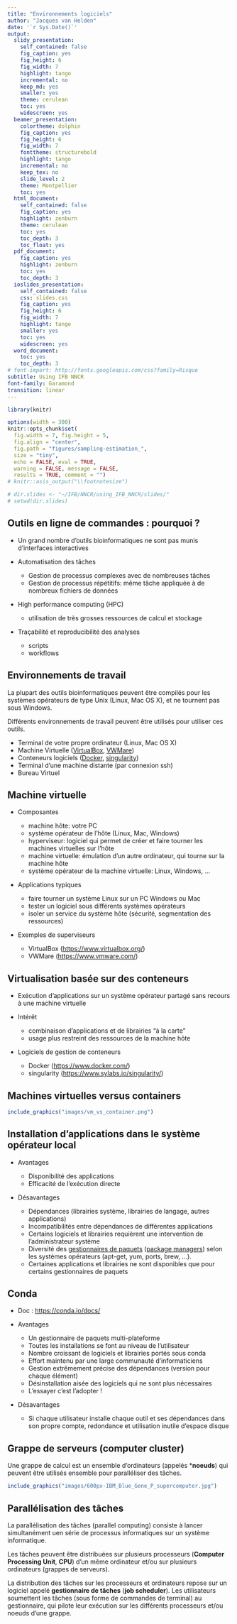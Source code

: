 ```yaml
---
title: "Environnements logiciels"
author: "Jacques van Helden"
date: '`r Sys.Date()`'
output:
  slidy_presentation:
    self_contained: false
    fig_caption: yes
    fig_height: 6
    fig_width: 7
    highlight: tango
    incremental: no
    keep_md: yes
    smaller: yes
    theme: cerulean
    toc: yes
    widescreen: yes
  beamer_presentation:
    colortheme: dolphin
    fig_caption: yes
    fig_height: 6
    fig_width: 7
    fonttheme: structurebold
    highlight: tango
    incremental: no
    keep_tex: no
    slide_level: 2
    theme: Montpellier
    toc: yes
  html_document:
    self_contained: false
    fig_caption: yes
    highlight: zenburn
    theme: cerulean
    toc: yes
    toc_depth: 3
    toc_float: yes
  pdf_document:
    fig_caption: yes
    highlight: zenburn
    toc: yes
    toc_depth: 3
  ioslides_presentation:
    self_contained: false
    css: slides.css
    fig_caption: yes
    fig_height: 6
    fig_width: 7
    highlight: tango
    smaller: yes
    toc: yes
    widescreen: yes
  word_document:
    toc: yes
    toc_depth: 3
# font-import: http://fonts.googleapis.com/css?family=Risque
subtitle: Using IFB NNCR
font-family: Garamond
transition: linear
---
```


```r
library(knitr)

options(width = 300)
knitr::opts_chunk$set(
  fig.width = 7, fig.height = 5, 
  fig.align = "center", 
  fig.path = "figures/sampling-estimation_",
  size = "tiny", 
  echo = FALSE, eval = TRUE, 
  warning = FALSE, message = FALSE, 
  results = TRUE, comment = "")
# knitr::asis_output("\\footnotesize")

# dir.slides <- "~/IFB/NNCR/using_IFB_NNCR/slides/"
# setwd(dir.slides)

```

## Outils en ligne de commandes : pourquoi ?

- Un grand nombre d'outils bioinformatiques ne sont pas munis d'interfaces interactives

- Automatisation des tâches

    - Gestion de processus complexes avec de nombreuses tâches
    - Gestion de processus répétitifs: même tâche appliquée à de nombreux fichiers de données

- High performance computing (HPC)

    - utilisation de très grosses ressources de calcul et stockage

- Traçabilité et reproducibilité des analyses

    - scripts
    - workflows

## Environnements de travail 

La plupart des outils bioinformatiques peuvent être compilés pour les systèmes opérateurs de type Unix (Linux, Mac OS X), et ne tournent pas sous Windows. 

Différents environnements de travail peuvent être utilisés pour utiliser ces outils. 

- Terminal de votre propre ordinateur (Linux, Mac OS X)
- Machine Virtuelle ([VirtualBox](https://www.virtualbox.org/), [VWMare](https://www.vmware.com/))
- Conteneurs logiciels ([Docker](https://www.docker.com/), [singularity](https://www.sylabs.io/singularity/))
- Terminal d'une machine distante (par connexion ssh)
- Bureau Virtuel

## Machine virtuelle

- Composantes

    - machine hôte: votre PC
    - système opérateur de l'hôte (Linux, Mac, Windows)
    - hyperviseur: logiciel qui permet de créer et faire tourner les machines virtuelles sur l'hôte
    - machine virtuelle: émulation d'un autre ordinateur, qui tourne sur la machine hôte
    - système opérateur de la machine virtuelle: Linux, Windows, ...

- Applications typiques

    - faire tourner un système Linux sur un PC Windows ou Mac
    - tester un logiciel sous différents systèmes opérateurs
    - isoler un service du système hôte (sécurité, segmentation des ressources)

- Exemples de superviseurs

    - VirtualBox (<https://www.virtualbox.org/>)
    - VWMare (<https://www.vmware.com/>)


## Virtualisation basée sur des conteneurs

- Exécution d'applications sur un système opérateur partagé sans recours à une machine virtuelle

- Intérêt

    - combinaison d'applications et de librairies "à la carte"
    - usage plus restreint des ressources de la machine hôte

- Logiciels de gestion de conteneurs

    - Docker (<https://www.docker.com/>)
    - singularity (<https://www.sylabs.io/singularity/>)


## Machines virtuelles versus containers


```r
include_graphics("images/vm_vs_container.png")
```


## Installation d'applications dans le système opérateur local

- Avantages

    - Disponibilité des applications
    - Efficacité de l'exécution directe

- Désavantages

    - Dépendances (librairies système, librairies de langage, autres applications)
    - Incompatibilités entre dépendances de différentes applications
    - Certains logiciels et librairies requièrent une intervention de l'administrateur système
    - Diversité des [gestionnaires de paquets](https://fr.wikipedia.org/wiki/Gestionnaire_de_paquets) ([package managers](https://en.wikipedia.org/wiki/Package_manager)) selon les systèmes opérateurs (apt-get, yum, ports, brew, ...).
    - Certaines applications et librairies ne sont disponibles que pour certains gestionnaires de paquets

## Conda

- Doc : <https://conda.io/docs/>

- Avantages

    - Un gestionnaire de paquets multi-plateforme
    - Toutes les installations se font au niveau de l'utilisateur
    - Nombre croissant de logiciels et librairies  portés sous conda
    - Effort maintenu par une large communauté d'informaticiens
    - Gestion extrêmement précise des dépendances (version pour chaque élément)
    - Désinstallation aisée des logiciels qui ne sont plus nécessaires
    - L'essayer c'est l'adopter !

- Désavantages

    - Si  chaque utilisateur installe chaque outil et ses dépendances dans son propre compte, redondance et utilisation inutile d'espace disque

## Grappe de serveurs (computer cluster)

Une grappe de calcul est un ensemble d'ordinateurs (appelés ***noeuds**) qui peuvent être utilisés ensemble pour paralléliser des tâches. 

```r
include_graphics("images/600px-IBM_Blue_Gene_P_supercomputer.jpg")
```


## Parallélisation des tâches

La parallélisation des tâches (parallel computing) consiste à lancer simultanément uen série de processus informatiques sur un système informatique.

Les tâches peuvent être distribuées  sur plusieurs processeurs (**Computer Processing Unit**, **CPU**) d'un même ordinateur et/ou sur plusieurs ordinateurs (grappes de serveurs). 

La distribution des tâches sur les processeurs et ordinateurs repose sur un logiciel appelé **gestionnaire de tâches** (**job scheduler**). Les utilisateurs soumettent les tâches (sous forme de commandes de terminal) au gestionnaire, qui pilote leur exécution sur les différents processeurs et/ou noeuds d'une grappe. 






